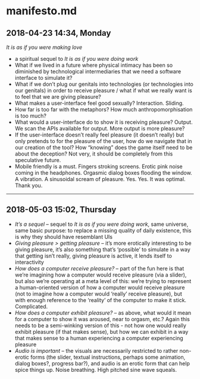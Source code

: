 # manifesto.md {#sec-manifesto}

## 2018-04-23 14:34, Monday

_It is as if you were making love_

- a spiritual sequel to _It is as if you were doing work_
- What if we lived in a future where physical intimacy has been so diminished by technological intermediaries that we need a software interface to simulate it?
- What if we don't plug our genitals into technologies (or technologies into our genitals) in order to receive pleasure / what if what we really want is to feel that we are giving pleasure?
- What makes a user-interface feel good sexually? Interaction. Sliding.
- How far is too far with the metaphors? How much anthropomorphisation is too much?
- What would a user-interface do to show it is receiving pleasure? Output. We scan the APIs available for output. More output is more pleasure?
- If the user-interface doesn't really feel pleasure (it doesn't really) but only pretends to for the pleasure of the user, how do we navigate that in our creation of the tool? How "knowing" does the game itself need to be about the deception? Not very, it should be completely from this speculative future.
- Mobile friendly is a must. Fingers stroking screens. Erotic pink noise coming in the headphones. Orgasmic dialog boxes flooding the window. A vibration. A sinusoidal scream of pleasure. Yes. Yes. It was optimal. Thank you.

---

## 2018-05-03 15:02, Thursday

- _It's a sequel_ -- sequel to _It is as if you were doing work_, same universe, same basic purpose: to replace a missing quality of daily existence, this is why they should have resemblant UIs
- _Giving pleasure > getting pleasure_ -- it's more erotically interesting to be giving pleasure, it's also something that's 'possible' to simulate in a way that getting isn't really, giving pleasure is active, it lends itself to interactivity
- _How does a computer receive pleasure?_ -- part of the fun here is that we're imagining how a computer would receive pleasure (via a slider), but also we're operating at a meta level of this: we're trying to represent a human-oriented version of how a computer would receive pleasure (not to imagine how a computer would 'really' receive pleasure), but with enough reference to the 'reality' of the computer to make it stick. Complicated.
- _How does a computer exhibit pleasure?_ -- as above, what would it mean for a computer to show it was aroused, near to orgasm, etc.? Again this needs to be a semi-winking version of this - not how one would really exhibit pleasure (if that makes sense), but how we can exhibit in a way that makes sense to a human experiencing a computer experiencing pleasure
- _Audio is important_ -- the visuals are necessarily restricted to rather non-erotic forms (the slider, textual instructions, perhaps some animation, dialog boxes?, progress bar?), and audio is an erotic form that can help spice things up. Noise breathing. High pitched sine wave squeals.

